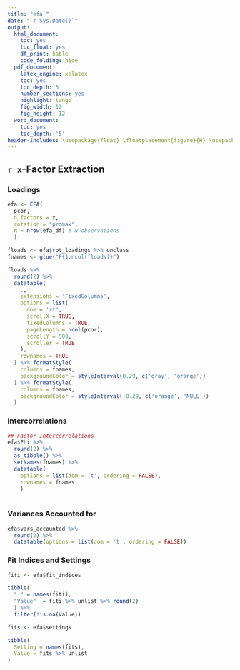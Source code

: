 ```yaml
---
title: "efa`"
date: "`r Sys.Date()`"
output:
  html_document: 
    toc: yes
    toc_float: yes
    df_print: kable
    code_folding: hide
  pdf_document:
    latex_engine: xelatex
    toc: yes
    toc_depth: 5
    number_sections: yes
    highlight: tango
    fig_width: 12
    fig_height: 12
  word_document:
    toc: yes
    toc_depth: '5'
header-includes: \usepackage{float} \floatplacement{figure}{H} \usepackage{longtable}
---
```


<!-- ```{r setup, include=FALSE} -->
<!-- knitr::opts_chunk$set( -->
<!--   echo = T,  -->
<!--   comment = "#>", -->
<!--   results = "hide",  -->
<!--   message = FALSE, -->
<!--   warning = FALSE, -->
<!--   tidy.opts = list(width.cutoff=60) -->
<!--   ) -->
<!-- ``` -->

## `r x`-Factor Extraction {.tabset .tabset-fade}
### Loadings
```r
efa <- EFA(
  pcor, 
  n_factors = x, 
  rotation = "promax",
  N = nrow(efa_df) # N observations
  )

floads <- efa$rot_loadings %>% unclass
fnames <- glue("F{1:ncol(floads)}")

floads %>% 
  round(2) %>% 
  datatable(
    .,
    extensions = 'FixedColumns',
    options = list(
      dom = 'rt',
      scrollX = TRUE,
      fixedColumns = TRUE,
      pageLength = ncol(pcor),
      scrollY = 500,
      scroller = TRUE
    ),
    rownames = TRUE
  ) %>% formatStyle(
    columns = fnames,
    backgroundColor = styleInterval(0.29, c('gray', 'orange'))
  ) %>% formatStyle(
    columns = fnames,
    backgroundColor = styleInterval(-0.29, c('orange', 'NULL'))
  ) 
```
### Intercorrelations

```r
## Factor Intercorrelations
efa$Phi %>% 
  round(2) %>% 
  as_tibble() %>% 
  setNames(fnames) %>% 
  datatable(
    options = list(dom = 't', ordering = FALSE),
    rownames = fnames
    )
 
```

### Variances Accounted for

```r

efa$vars_accounted %>% 
  round(2) %>% 
  datatable(options = list(dom = 't', ordering = FALSE))

```

### Fit Indices and Settings
```r
fiti <- efa$fit_indices 

tibble(
  " " = names(fiti),
  "Value"  = fiti %>% unlist %>% round(2)
  ) %>% 
  filter(!is.na(Value))
```

```r
  
fits <- efa$settings 

tibble(
  Setting = names(fits),
  Value = fits %>% unlist
)

```